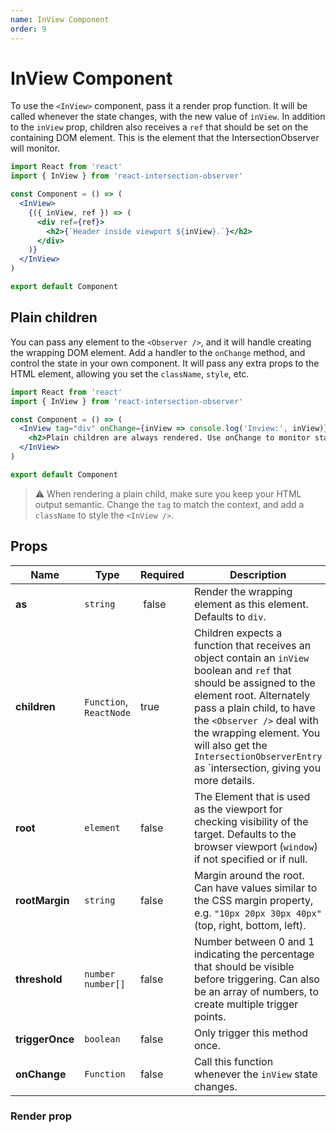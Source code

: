 ```yaml
---
name: InView Component
order: 9
---
```


# InView Component

To use the `<InView>` component, pass it a render prop function. It will be called whenever the
state changes, with the new value of `inView`. In addition to the `inView` prop,
children also receives a `ref` that should be set on the containing DOM element.
This is the element that the IntersectionObserver will monitor.

```jsx
import React from 'react'
import { InView } from 'react-intersection-observer'

const Component = () => (
  <InView>
    {({ inView, ref }) => (
      <div ref={ref}>
        <h2>{`Header inside viewport ${inView}.`}</h2>
      </div>
    )}
  </InView>
)

export default Component
```

## Plain children

You can pass any element to the `<Observer />`, and it will handle creating the
wrapping DOM element. Add a handler to the `onChange` method, and control the
state in your own component. It will pass any extra props to the HTML element,
allowing you set the `className`, `style`, etc.

```jsx
import React from 'react'
import { InView } from 'react-intersection-observer'

const Component = () => (
  <InView tag="div" onChange={inView => console.log('Inview:', inView)}>
    <h2>Plain children are always rendered. Use onChange to monitor state.</h2>
  </InView>
)

export default Component
```

> ⚠️ When rendering a plain child, make sure you keep your HTML output semantic.
> Change the `tag` to match the context, and add a `className` to style the
> `<InView />`.

## Props

| Name            | Type                    | Required | Description                                                                                                                                                                                                                                                                                                                    |
| --------------- | ----------------------- | -------- | ------------------------------------------------------------------------------------------------------------------------------------------------------------------------------------------------------------------------------------------------------------------------------------------------------------------------------ |
| **as**          | `string`                |  false   | Render the wrapping element as this element. Defaults to `div`.                                                                                                                                                                                                                                                                |
| **children**    | `Function`, `ReactNode` | true     | Children expects a function that receives an object contain an `inView` boolean and `ref` that should be assigned to the element root. Alternately pass a plain child, to have the `<Observer />` deal with the wrapping element. You will also get the `IntersectionObserverEntry` as `intersection, giving you more details. |
| **root**        | `element`               | false    | The Element that is used as the viewport for checking visibility of the target. Defaults to the browser viewport (`window`) if not specified or if null.                                                                                                                                                                       |
| **rootMargin**  | `string`                | false    | Margin around the root. Can have values similar to the CSS margin property, e.g. `"10px 20px 30px 40px"` (top, right, bottom, left).                                                                                                                                                                                           |
| **threshold**   | `number` `number[]`     | false    | Number between 0 and 1 indicating the percentage that should be visible before triggering. Can also be an array of numbers, to create multiple trigger points.                                                                                                                                                                 |
| **triggerOnce** | `boolean`               | false    | Only trigger this method once.                                                                                                                                                                                                                                                                                                 |
| **onChange**    | `Function`              | false    | Call this function whenever the `inView` state changes.                                                                                                                                                                                                                                                                        |

### Render prop